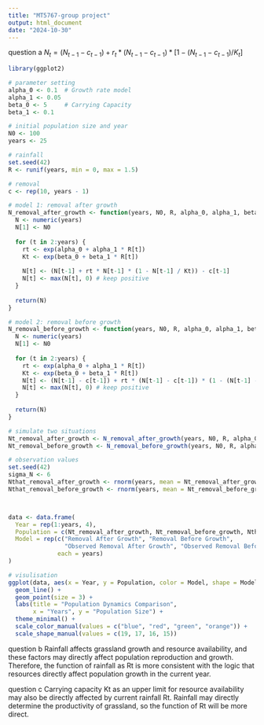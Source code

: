 ---
title: "MT5767-group project"
output: html_document
date: "2024-10-30"
---

question a\newline
$N_t = (N_{t-1} - c_{t-1}) + r_t * (N_{t-1} - c_{t-1}) * [1 - (N_{t-1} - c_{t-1})/K_t]$

```{r}
library(ggplot2)
```

```{r}
# parameter setting
alpha_0 <- 0.1  # Growth rate model
alpha_1 <- 0.05 
beta_0 <- 5     # Carrying Capacity
beta_1 <- 0.1   

# initial population size and year
N0 <- 100
years <- 25

# rainfall
set.seed(42)
R <- runif(years, min = 0, max = 1.5) 

# removal
c <- rep(10, years - 1) 

# model 1: removal after growth
N_removal_after_growth <- function(years, N0, R, alpha_0, alpha_1, beta_0, beta_1, c) {
  N <- numeric(years)
  N[1] <- N0
  
  for (t in 2:years) {
    rt <- exp(alpha_0 + alpha_1 * R[t])
    Kt <- exp(beta_0 + beta_1 * R[t])
    
    N[t] <- (N[t-1] + rt * N[t-1] * (1 - N[t-1] / Kt)) - c[t-1]
    N[t] <- max(N[t], 0) # keep positive
  }
  
  return(N)
}

# model 2: removal before growth
N_removal_before_growth <- function(years, N0, R, alpha_0, alpha_1, beta_0, beta_1, c) {
  N <- numeric(years)
  N[1] <- N0
  
  for (t in 2:years) {
    rt <- exp(alpha_0 + alpha_1 * R[t])
    Kt <- exp(beta_0 + beta_1 * R[t])
    N[t] <- (N[t-1] - c[t-1]) + rt * (N[t-1] - c[t-1]) * (1 - (N[t-1] - c[t-1]) / Kt)
    N[t] <- max(N[t], 0) # keep positive
  }
  
  return(N)
}

# simulate two situations
Nt_removal_after_growth <- N_removal_after_growth(years, N0, R, alpha_0, alpha_1, beta_0, beta_1, c)
Nt_removal_before_growth <- N_removal_before_growth(years, N0, R, alpha_0, alpha_1, beta_0, beta_1, c)

# observation values
set.seed(42)  
sigma_N <- 6   
Nthat_removal_after_growth <- rnorm(years, mean = Nt_removal_after_growth, sd = sigma_N)
Nthat_removal_before_growth <- rnorm(years, mean = Nt_removal_before_growth, sd = sigma_N)



data <- data.frame(
  Year = rep(1:years, 4),  
  Population = c(Nt_removal_after_growth, Nt_removal_before_growth, Nthat_removal_after_growth, Nthat_removal_before_growth),
  Model = rep(c("Removal After Growth", "Removal Before Growth", 
                "Observed Removal After Growth", "Observed Removal Before Growth"), 
              each = years)
)
```


```{r}
# visulisation
ggplot(data, aes(x = Year, y = Population, color = Model, shape = Model)) +
  geom_line() +
  geom_point(size = 3) +
  labs(title = "Population Dynamics Comparison",
       x = "Years", y = "Population Size") +
  theme_minimal() +
  scale_color_manual(values = c("blue", "red", "green", "orange")) +
  scale_shape_manual(values = c(19, 17, 16, 15)) 
```
question b\newline
Rainfall affects grassland growth and resource availability, and these factors may directly affect population reproduction and growth. Therefore, the function of rainfall as Rt is more consistent with the logic that resources directly affect population growth in the current year.\newline

question c\newline
Carrying capacity Kt as an upper limit for resource availability may also be directly affected by current rainfall Rt. Rainfall may directly determine the productivity of grassland, so the function of Rt will be more direct.


